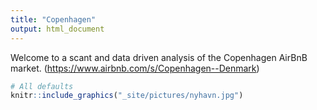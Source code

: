 ```yaml
---
title: "Copenhagen"
output: html_document
---
```


Welcome to a scant and data driven analysis of the Copenhagen AirBnB market.
(<https://www.airbnb.com/s/Copenhagen--Denmark>)

```r
# All defaults
knitr::include_graphics("_site/pictures/nyhavn.jpg")
```